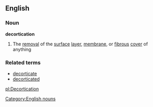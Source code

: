 ==English==
===Noun===
'''decortication'''
#The [[removal]] of the [[surface]] [[layer]], [[membrane]], or [[fibrous]] [[cover]] of anything
===Related terms===
*[[decorticate]]
*[[decorticated]]
[[Category:English nouns]]

[[pl:Decortication]]